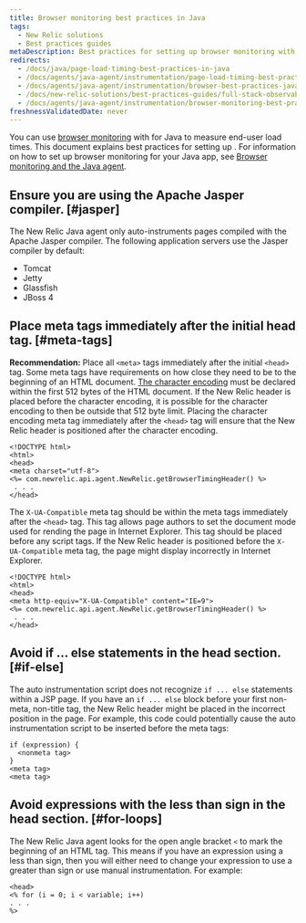 ```yaml
---
title: Browser monitoring best practices in Java
tags:
  - New Relic solutions
  - Best practices guides
metaDescription: Best practices for setting up browser monitoring with your New Relic Java agent.
redirects:
  - /docs/java/page-load-timing-best-practices-in-java
  - /docs/agents/java-agent/instrumentation/page-load-timing-best-practices-java
  - /docs/agents/java-agent/instrumentation/browser-best-practices-java
  - /docs/new-relic-solutions/best-practices-guides/full-stack-observability/browser-best-practices-java
  - /docs/agents/java-agent/instrumentation/browser-monitoring-best-practices-java
freshnessValidatedDate: never
---
```


You can use [browser monitoring](/docs/browser/new-relic-browser/getting-started/introduction-new-relic-browser) with <InlinePopover type="apm" /> for Java to measure end-user load times. This document explains best practices for setting up <InlinePopover type="browser" />. For information on how to set up browser monitoring for your Java app, see [Browser monitoring and the Java agent](/docs/agents/java-agent/instrumentation/page-load-timing-java).

## Ensure you are using the Apache Jasper compiler. [#jasper]

The New Relic Java agent only auto-instruments pages compiled with the Apache Jasper compiler. The following application servers use the Jasper compiler by default:

* Tomcat
* Jetty
* Glassfish
* JBoss 4

## Place meta tags immediately after the initial head tag. [#meta-tags]

<DoNotTranslate>**Recommendation:**</DoNotTranslate> Place all `<meta>` tags immediately after the initial `<head>` tag. Some meta tags have requirements on how close they need to be to the beginning of an HTML document. [The character encoding](http://www.w3.org/TR/html-markup/syntax.html#character-encoding) must be declared within the first 512 bytes of the HTML document. If the New Relic header is placed before the character encoding, it is possible for the character encoding to then be outside that 512 byte limit. Placing the character encoding meta tag immediately after the `<head>` tag will ensure that the New Relic header is positioned after the character encoding.

```
<!DOCTYPE html>
<html>
<head>
<meta charset="utf-8">
<%= com.newrelic.api.agent.NewRelic.getBrowserTimingHeader() %>
 . . .
</head>
```

The `X-UA-Compatible` meta tag should be within the meta tags immediately after the `<head>` tag. This tag allows page authors to set the document mode used for rending the page in Internet Explorer. This tag should be placed before any script tags. If the New Relic header is positioned before the `X-UA-Compatible` meta tag, the page might display incorrectly in Internet Explorer.

```
<!DOCTYPE html>
<html>
<head>
<meta http-equiv="X-UA-Compatible" content="IE=9">
<%= com.newrelic.api.agent.NewRelic.getBrowserTimingHeader() %>
 . . .
</head>
```

## Avoid if ... else statements in the head section. [#if-else]

The auto instrumentation script does not recognize `if ... else` statements within a JSP page. If you have an `if ... else` block before your first non-meta, non-title tag, the New Relic header might be placed in the incorrect position in the page. For example, this code could potentially cause the auto instrumentation script to be inserted before the meta tags:

```
if (expression) {
  <nonmeta tag>
}
<meta tag>
<meta tag>
```

## Avoid expressions with the less than sign in the head section. [#for-loops]

The New Relic Java agent looks for the open angle bracket `<` to mark the beginning of an HTML tag. This means if you have an expression using a less than sign, then you will either need to change your expression to use a greater than sign or use manual instrumentation. For example:

```
<head>
<% for (i = 0; i < variable; i++)
. . . 
%>
```
